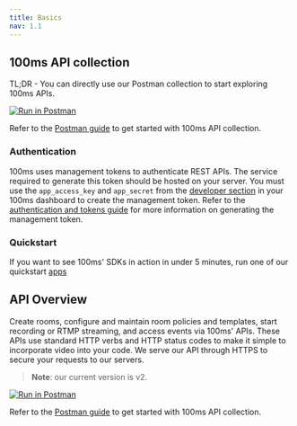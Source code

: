 ---
title: Basics
nav: 1.1
---


## 100ms API collection

TL;DR - You can directly use our Postman collection to start exploring 100ms APIs. 

[![Run in Postman](https://run.pstmn.io/button.svg)](https://god.gw.postman.com/run-collection/22726679-47dcd974-29d5-4965-a35b-bf9b74a8b25a?action=collection%2Ffork&collection-url=entityId%3D22726679-47dcd974-29d5-4965-a35b-bf9b74a8b25a%26entityType%3Dcollection%26workspaceId%3Dd9145dd6-337b-4761-81d6-21a30b4147a2)

Refer to the [Postman guide](/server-side/v2/introduction/postman-guide) to get started with 100ms API collection. 

### Authentication
100ms uses management tokens to authenticate REST APIs. The service required to generate this token should be hosted on your server. You must use the `app_access_key` and `app_secret` from the [developer section](https://dashboard.100ms.live/developer) in your 100ms dashboard to create the management token. Refer to the [authentication and tokens guide](/server-side/v2/introduction/authentication-and-tokens#code-sample-generate-management-token) for more information on generating the management token.

<Basics />

### Quickstart

If you want to see 100ms' SDKs in action in under 5 minutes, run one of our quickstart [apps](/javascript/v2/guides/javascript-quickstart)

## API Overview

Create rooms, configure and maintain room policies and templates, start recording or RTMP streaming, and access events via 100ms' APIs. These APIs use standard HTTP verbs and HTTP status codes to make it simple to incorporate video into your code. We serve our API through HTTPS to secure your requests to our servers.

<BaseRequest
    title="https://api.100ms.live/{version}/"
/>

> **Note**: our current version is v2.

[![Run in Postman](https://run.pstmn.io/button.svg)](https://god.gw.postman.com/run-collection/22726679-47dcd974-29d5-4965-a35b-bf9b74a8b25a?action=collection%2Ffork&collection-url=entityId%3D22726679-47dcd974-29d5-4965-a35b-bf9b74a8b25a%26entityType%3Dcollection%26workspaceId%3Dd9145dd6-337b-4761-81d6-21a30b4147a2)

Refer to the [Postman guide](/server-side/v2/introduction/postman-guide) to get started with 100ms API collection. 